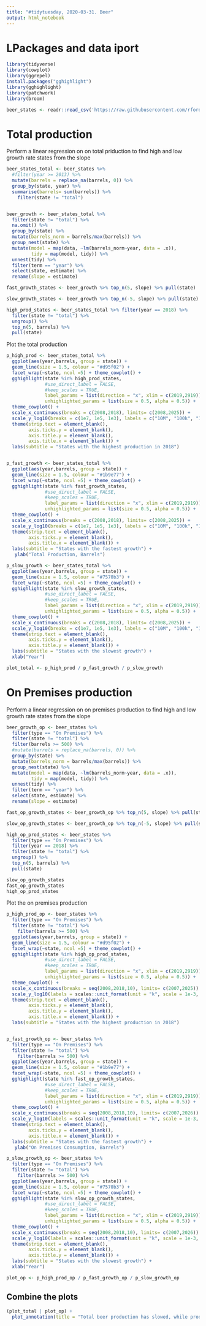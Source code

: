 ```yaml
---
title: "#tidytuesday, 2020-03-31. Beer"
output: html_notebook
---
```


# LPackages and data iport

```r
library(tidyverse)
library(cowplot)
library(ggrepel)
install.packages("gghighlight")
library(gghighlight)
library(patchwork)
library(broom)

beer_states <- readr::read_csv('https://raw.githubusercontent.com/rfordatascience/tidytuesday/master/data/2020/2020-03-31/beer_states.csv')

```



# Total production

Perform a linear regression on on total priduction to find high and low growth rate states from the slope

```r
beer_states_total <- beer_states %>% 
  #filter(year >= 2013) %>%
  mutate(barrels = replace_na(barrels, 0)) %>%
  group_by(state, year) %>%
  summarise(barrels= sum(barrels)) %>%
    filter(state != "total")


beer_growth <- beer_states_total %>%
  filter(state != "total") %>%
  na.omit() %>%
  group_by(state) %>%
  mutate(barrels_norm = barrels/max(barrels)) %>%
  group_nest(state) %>%
  mutate(model = map(data, ~lm(barrels_norm~year, data = .x)),
         tidy = map(model, tidy)) %>%
  unnest(tidy) %>%
  filter(term == "year") %>%
  select(state, estimate) %>%
  rename(slope = estimate)

fast_growth_states <- beer_growth %>% top_n(5, slope) %>% pull(state)

slow_growth_states <- beer_growth %>% top_n(-5, slope) %>% pull(state)

high_prod_states <- beer_states_total %>% filter(year == 2018) %>%
  filter(state != "total") %>%
  ungroup() %>%
  top_n(5, barrels) %>% 
  pull(state)

```


Plot the total production

```r




p_high_prod <- beer_states_total %>%
  ggplot(aes(year,barrels, group = state)) + 
  geom_line(size = 1.5, colour = "#d95f02") +
  facet_wrap(~state, ncol =5) + theme_cowplot() +
  gghighlight(state %in% high_prod_states,
              #use_direct_label = FALSE,
              #keep_scales = TRUE,
              label_params = list(direction = "x", xlim = c(2019,2919)),
              unhighlighted_params = list(size = 0.5, alpha = 0.5)) +
  theme_cowplot() +
  scale_x_continuous(breaks = c(2008,2018), limits= c(2008,2025)) +
  scale_y_log10(breaks = c(1e7, 1e5, 1e3), labels = c("10M", "100k", "1k")) +
  theme(strip.text = element_blank(),
        axis.ticks.y = element_blank(),
        axis.title.y = element_blank(),
        axis.title.x = element_blank()) +
  labs(subtitle = "States with the highest production in 2018")


p_fast_growth <- beer_states_total %>%
  ggplot(aes(year,barrels, group = state)) + 
  geom_line(size = 1.5, colour = "#1b9e77") +
  facet_wrap(~state, ncol =5) + theme_cowplot() +
  gghighlight(state %in% fast_growth_states,
              #use_direct_label = FALSE,
              #keep_scales = TRUE,
              label_params = list(direction = "x", xlim = c(2019,2919)),
              unhighlighted_params = list(size = 0.5, alpha = 0.5)) +
  theme_cowplot() +
  scale_x_continuous(breaks = c(2008,2018), limits= c(2008,2025)) +
  scale_y_log10(breaks = c(1e7, 1e5, 1e3), labels = c("10M", "100k", "1k")) +
  theme(strip.text = element_blank(),
        axis.ticks.y = element_blank(),
        axis.title.x = element_blank()) +
  labs(subtitle = "States with the fastest growth") +
   ylab("Total Production, Barrels")

p_slow_growth <- beer_states_total %>%
  ggplot(aes(year,barrels, group = state)) + 
  geom_line(size = 1.5, colour = "#7570b3") +
  facet_wrap(~state, ncol =5) + theme_cowplot() +
  gghighlight(state %in% slow_growth_states,
              #use_direct_label = FALSE,
              #keep_scales = TRUE,
              label_params = list(direction = "x", xlim = c(2019,2919)),
              unhighlighted_params = list(size = 0.5, alpha = 0.5)) +
  theme_cowplot() +
  scale_x_continuous(breaks = c(2008,2018), limits= c(2008,2025)) +
  scale_y_log10(breaks = c(1e7, 1e5, 1e3), labels = c("10M", "100k", "1k")) +
  theme(strip.text = element_blank(),
        axis.ticks.y = element_blank(),
        axis.title.y = element_blank()) +
  labs(subtitle = "States with the slowest growth") +
  xlab("Year")

plot_total <- p_high_prod / p_fast_growth / p_slow_growth

```

# On Premises production

Perform a linear regression on on premises production to find high and low growth rate states from the slope

```r

beer_growth_op <- beer_states %>%
  filter(type == "On Premises") %>%
  filter(state != "total") %>%
  filter(barrels >= 500) %>%
  #mutate(barrels = replace_na(barrels, 0)) %>%
  group_by(state) %>%
  mutate(barrels_norm = barrels/max(barrels)) %>%
  group_nest(state) %>%
  mutate(model = map(data, ~lm(barrels_norm~year, data = .x)),
         tidy = map(model, tidy)) %>%
  unnest(tidy) %>%
  filter(term == "year") %>%
  select(state, estimate) %>%
  rename(slope = estimate)

fast_op_growth_states <- beer_growth_op %>% top_n(5, slope) %>% pull(state)

slow_op_growth_states <- beer_growth_op %>% top_n(-5, slope) %>% pull(state)

high_op_prod_states <- beer_states %>%
  filter(type == "On Premises") %>%
  filter(year == 2018) %>%
  filter(state != "total") %>%
  ungroup() %>%
  top_n(5, barrels) %>% 
  pull(state)

slow_op_growth_states
fast_op_growth_states
high_op_prod_states


```


Plot the on premises production

```r



p_high_prod_op <- beer_states %>%
  filter(type == "On Premises") %>%
  filter(state != "total") %>%
    filter(barrels >= 500) %>%
  ggplot(aes(year,barrels, group = state)) + 
  geom_line(size = 1.5, colour = "#d95f02") +
  facet_wrap(~state, ncol =5) + theme_cowplot() +
  gghighlight(state %in% high_op_prod_states,
              #use_direct_label = FALSE,
              #keep_scales = TRUE,
              label_params = list(direction = "x", xlim = c(2019,2919)),
              unhighlighted_params = list(size = 0.5, alpha = 0.5)) +
  theme_cowplot() +
  scale_x_continuous(breaks = seq(2008,2018,10), limits= c(2007,2025)) +
  scale_y_log10(labels = scales::unit_format(unit = "k", scale = 1e-3, accuracy = 1, sep = "")) +
  theme(strip.text = element_blank(),
        axis.ticks.y = element_blank(),
        axis.title.y = element_blank(),
        axis.title.x = element_blank()) +
  labs(subtitle = "States with the highest production in 2018")


p_fast_growth_op <- beer_states %>%
  filter(type == "On Premises") %>%
  filter(state != "total") %>%
    filter(barrels >= 500) %>%
  ggplot(aes(year,barrels, group = state)) + 
  geom_line(size = 1.5, colour = "#1b9e77") +
  facet_wrap(~state, ncol =5) + theme_cowplot() +
  gghighlight(state %in% fast_op_growth_states,
              #use_direct_label = FALSE,
              #keep_scales = TRUE,
              label_params = list(direction = "x", xlim = c(2019,2919)),
              unhighlighted_params = list(size = 0.5, alpha = 0.5)) +
  theme_cowplot() +
  scale_x_continuous(breaks = seq(2008,2018,10), limits= c(2007,2026)) +
  scale_y_log10(labels = scales::unit_format(unit = "k", scale = 1e-3, accuracy = 1, sep = "")) +
  theme(strip.text = element_blank(),
        axis.ticks.y = element_blank(),
        axis.title.x = element_blank()) +
  labs(subtitle = "States with the fastest growth") +
   ylab("On Premises Consumption, Barrels")

p_slow_growth_op <- beer_states %>%
  filter(type == "On Premises") %>%
  filter(state != "total") %>%
    filter(barrels >= 500) %>%
  ggplot(aes(year,barrels, group = state)) + 
  geom_line(size = 1.5, colour = "#7570b3") +
  facet_wrap(~state, ncol =5) + theme_cowplot() +
  gghighlight(state %in% slow_op_growth_states,
              #use_direct_label = FALSE,
              #keep_scales = TRUE,
              label_params = list(direction = "x", xlim = c(2019,2919)),
              unhighlighted_params = list(size = 0.5, alpha = 0.5)) +
  theme_cowplot() +
  scale_x_continuous(breaks = seq(2008,2018,10), limits= c(2007,2026)) +
  scale_y_log10(labels = scales::unit_format(unit = "k", scale = 1e-3, accuracy = 1, sep = "")) +
  theme(strip.text = element_blank(),
        axis.ticks.y = element_blank(),
        axis.title.y = element_blank()) +
  labs(subtitle = "States with the slowest growth") +
  xlab("Year")

plot_op <- p_high_prod_op / p_fast_growth_op / p_slow_growth_op

```

## Combine the plots

```r
(plot_total | plot_op) + 
  plot_annotation(title = "Total beer production has slowed, while production for consumption on the premises has soared, particuarly since 2013", caption = "Data source: Alcohol and Tobacco Tax and Trade Bureau (TTB) via @brewersstats\n\n@adamjtaylor #tidytuesday 2020-03-31")
  
```


